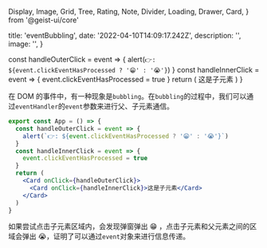   Display,
  Image,
  Grid,
  Tree,
  Rating,
  Note,
  Divider,
  Loading,
  Drawer,
  Card,
} from '@geist-ui/core'

  title: 'eventBubbling',
  date: '2022-04-10T14:09:17.242Z',
  description: '',
  image: '',
}

  const handleOuterClick = event => {
    alert(`👉: ${event.clickEventHasProcessed ? '😁' : '😭'}`)
  }
  const handleInnerClick = event => {
    event.clickEventHasProcessed = true
  }
  return (
    <Card onClick={handleOuterClick}>
      <Card onClick={handleInnerClick}>这是子元素</Card>
    </Card>
  )
}

在 DOM 的事件中，有一种现象是`bubbling`。在`bubbling`的过程中，我们可以通过`eventHandler`的`event`参数来进行父、子元素通信。

```jsx
export const App = () => {
  const handleOuterClick = event => {
    alert(`👉: ${event.clickEventHasProcessed ? '😁' : '😭'}`)
  }
  const handleInnerClick = event => {
    event.clickEventHasProcessed = true
  }
  return (
    <Card onClick={handleOuterClick}>
      <Card onClick={handleInnerClick}>这是子元素</Card>
    </Card>
  )
}
```

<Loading />
<App />
<Loading />

如果尝试点击子元素区域内，会发现弹窗弹出 😁 ，点击子元素和父元素之间的区域会弹出 😭，证明了可以通过`event`对象来进行信息传递。

